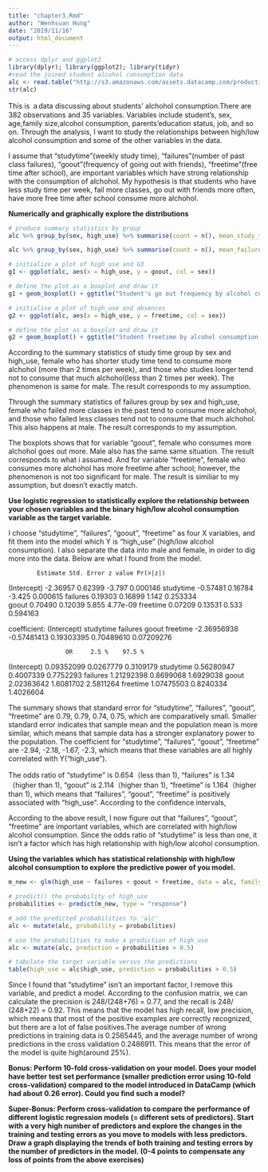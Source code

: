 ```yaml
---
title: "chapter3.Rmd"
author: "Wenhsuan Hung"
date: "2019/11/16"
output: html_document
---
```


```r
# access dplyr and ggplot2
library(dplyr); library(ggplot2); library(tidyr)
#read the joined student alcohol consumption data
alc <- read.table("http://s3.amazonaws.com/assets.datacamp.com/production/course_2218/datasets/alc.txt", sep = ",",header=TRUE)
str(alc)
```
This is ａdata discussing about students' alchohol consumption.There are 382 observations and 35 variables. Variables include student's, sex, age,family size,alcohol consumption, parents'education status, job, and so on. Through the analysis, I want to study the relationships between high/low alcohol consumption and some of the other variables in the data.

I assume that "studytime"(weekly study time), "failures"(number of past class failures), "goout"(frequency of going out with friends), "freetime"(free time after school), are important variables which have strong relationship with the consumption of alchohol. My hypothesis is that students who have less study time per week, fail more classes, go out with friends more often, have more free time after school consume more alchohol.

**Numerically and graphically explore the distributions**
```r
# produce summary statistics by group
alc %>% group_by(sex, high_use) %>% summarise(count = n(), mean_study_time = mean(studytime))

alc %>% group_by(sex, high_use) %>% summarise(count = n(), mean_failures = mean(failures))

# initialize a plot of high_use and G3
g1 <- ggplot(alc, aes(x = high_use, y = goout, col = sex))

# define the plot as a boxplot and draw it
g1 + geom_boxplot() + ggtitle("Student's go out frequency by alcohol consumption and sex")

# initialise a plot of high_use and absences
g2 <- ggplot(alc, aes(x = high_use, y = freetime, col = sex))

# define the plot as a boxplot and draw it
g2 + geom_boxplot() + ggtitle("Student freetime by alcohol consumption and sex")
```

According to the summary statistics of study time group by sex and high_use, female who has shorter study time tend to consume more alchohol (more than 2 times per week), and those who studies longer tend not to consume that much alchohol(less than 2 times per week). The phenomenon is same for male. The result corresponds to my assumption. 

Through the summary statistics of failures group by sex and high_use, female who failed more classes in the past tend to consume more alchohol, and those who failed less classes tend not to consume that much alchohol. This also happens at male. The result corresponds to my assumption.

The boxplots shows that for variable "goout", female who consumes more alchohol  goes out more. Male also has the same same situation. The result corresponds to what i assumed. And for variable "freetime", female who consumes more alchohol has more freetime after school; however, the phenomenon is not too significant for male. The result is similiar to my assumption, but doesn't exactly match. 

**Use logistic regression to statistically explore the relationship between your chosen variables and the binary high/low alcohol consumption variable as the target variable.**

I choose "studytime", "failures", "goout", "freetime" as four X variables, and fit them into the model which Y is "high_use" (high/low alcohol consumption). I also separate the data into male and female, in order to dig more into the data. Below are what I found from the model.

            Estimate Std. Error z value Pr(>|z|)    
(Intercept) -2.36957    0.62399  -3.797 0.000146 
studytime   -0.57481    0.16784  -3.425 0.000615 
failures     0.19303    0.16899   1.142 0.253334    
goout        0.70490    0.12039   5.855 4.77e-09 
freetime     0.07209    0.13531   0.533 0.594163    

coefficient:
(Intercept)   studytime    failures       goout    freetime 
-2.36956938 -0.57481413  0.19303395  0.70489610  0.07209276 
  
                    OR     2.5 %    97.5 %
(Intercept) 0.09352099 0.0267779 0.3109179
studytime   0.56280947 0.4007339 0.7752293
failures    1.21292398 0.8699068 1.6929038
goout       2.02363642 1.6081702 2.5811264
freetime    1.07475503 0.8240334 1.4026604

The summary shows that standard error for "studytime", "failures", "goout", "freetime" are  0.79, 0.79, 0.74, 0.75, which are comparatively small. Smaller standard error indicates that sample mean and the population mean is more similar, which means that sample data has a stronger explanatory power to the population. The coefficient for "studytime", "failures", "goout", "freetime" are -2.94, -2.18, -1.67, -2.3, which means that these variables are all highly correlated with Y("high_use"). 

The odds ratio of "studytime" is 0.654（less than 1), "failures" is 1.34（higher than 1), "goout" is 2.114（higher than 1), "freetime" is 1.164（higher than 1), which means that "failures", "goout", "freetime" is positively associated with "high_use". According to the confidence intervals, 

According to the above result, I now figure out that "failures", "goout", "freetime" are important variables, which are correlated with high/low alcohol consumption. Since the odds ratio of "studytime" is less than one, it isn't a factor which has high relationship with high/low alcohol consumption.

**Using the variables which has statistical relationship with high/low alcohol consumption to explore the predictive power of you model. **

```r
m_new <- glm(high_use ~ failures + goout + freetime, data = alc, family = "binomial")

# predict() the probability of high_use
probabilities <- predict(m_new, type = "response")

# add the predicted probabilities to 'alc'
alc <- mutate(alc, probability = probabilities)

# use the probabilities to make a prediction of high_use
alc <- mutate(alc, prediction = probabilities > 0.5)

# tabulate the target variable versus the predictions
table(high_use = alc$high_use, prediction = probabilities > 0.5)
```

Since I found that "studytime" isn't an important factor, I remove this variable, and predict a model. According to the confusion matrix, we can calculate the precision is 248/(248+76) = 0.77, and the recall is 248/ (248+22) = 0.92. This means that the model has high recall, low precision, which means that most of the positive examples are correctly recognized, but there are a lot of false positives.The average number of wrong predictions in training data is 0.2565445, and the average number of wrong predictions in the cross validation 0.2486911. This means that the error of the model is quite high(around 25%).


**Bonus: Perform 10-fold cross-validation on your model. Does your model have better test set performance (smaller prediction error using 10-fold cross-validation) compared to the model introduced in DataCamp (which had about 0.26 error). Could you find such a model? **



**Super-Bonus: Perform cross-validation to compare the performance of different logistic regression models (= different sets of predictors). Start with a very high number of predictors and explore the changes in the training and testing errors as you move to models with less predictors. Draw a graph displaying the trends of both training and testing errors by the number of predictors in the model. (0-4 points to compensate any loss of points from the above exercises)**


